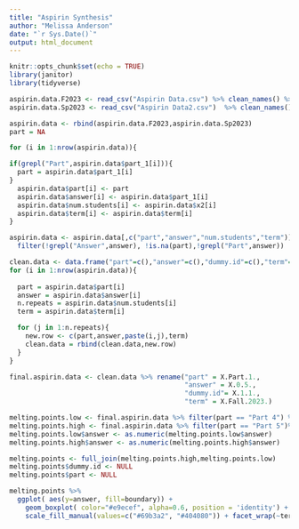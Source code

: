 ```yaml
---
title: "Aspirin Synthesis"
author: "Melissa Anderson"
date: "`r Sys.Date()`"
output: html_document
---
```


```r
knitr::opts_chunk$set(echo = TRUE)
library(janitor)
library(tidyverse)
```

```r
aspirin.data.F2023 <- read_csv("Aspirin Data.csv") %>% clean_names() %>% mutate(term="Fall 2023")
aspirin.data.Sp2023 <- read_csv("Aspirin Data2.csv")  %>% clean_names() %>% mutate(term="Spring 2023")

aspirin.data <- rbind(aspirin.data.F2023,aspirin.data.Sp2023)
part = NA

for (i in 1:nrow(aspirin.data)){

if(grepl("Part",aspirin.data$part_1[i])){
  part = aspirin.data$part_1[i]
}
  aspirin.data$part[i] <- part
  aspirin.data$answer[i] <- aspirin.data$part_1[i]
  aspirin.data$num.students[i] <- aspirin.data$x2[i]
  aspirin.data$term[i] <- aspirin.data$term[i]
}

aspirin.data <- aspirin.data[,c("part","answer","num.students","term")] %>%
  filter(!grepl("Answer",answer), !is.na(part),!grepl("Part",answer))

clean.data <- data.frame("part"=c(),"answer"=c(),"dummy.id"=c(),"term"=c())
for (i in 1:nrow(aspirin.data)){
  
  part = aspirin.data$part[i]
  answer = aspirin.data$answer[i]
  n.repeats = aspirin.data$num.students[i]
  term = aspirin.data$term[i]

  for (j in 1:n.repeats){
    new.row <- c(part,answer,paste(i,j),term)
    clean.data = rbind(clean.data,new.row)
  }
}

final.aspirin.data <- clean.data %>% rename("part" = X.Part.1., 
                                            "answer" = X.0.5.,
                                            "dummy.id"= X.1.1.,
                                            "term" = X.Fall.2023.) 
```

```r
melting.points.low <- final.aspirin.data %>% filter(part == "Part 4") %>% mutate(boundary = "low")
melting.points.high <- final.aspirin.data %>% filter(part == "Part 5")%>% mutate(boundary = "high")
melting.points.low$answer <- as.numeric(melting.points.low$answer)
melting.points.high$answer <- as.numeric(melting.points.high$answer)

melting.points <- full_join(melting.points.high,melting.points.low)
melting.points$dummy.id <- NULL
melting.points$part <- NULL

melting.points %>%
  ggplot( aes(y=answer, fill=boundary)) +
    geom_boxplot( color="#e9ecef", alpha=0.6, position = 'identity') +
    scale_fill_manual(values=c("#69b3a2", "#404080")) + facet_wrap(~term)

```

